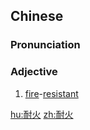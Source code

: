 ==Chinese==
{{zh-forms}}

===Pronunciation===
{{zh-pron
|m=nàihuǒ
|cat=a
}}

===Adjective===
{{zh-adj}}

# [[fire]]-[[resistant]]

[[hu:耐火]]
[[zh:耐火]]